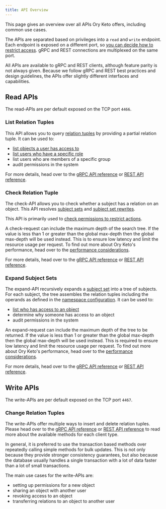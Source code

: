 ```yaml
---
title: API Overview
---
```


This page gives an overview over all APIs Ory Keto offers, including common use
cases.

The APIs are separated based on privileges into a `read` and `write` endpoint.
Each endpoint is exposed on a different port, so
[you can decide how to restrict access](../secure.md). gRPC and REST connections
are multiplexed on the same port.

All APIs are available to gRPC and REST clients, although feature parity is not
always given. Because we follow gRPC and REST best practices and design
guidelines, the APIs offer slightly different interfaces and capabilities.

## Read APIs

The read-APIs are per default exposed on the TCP port `4466`.

### List Relation Tuples

This API allows you to query [relation tuples](./relation-tuples.mdx) by
providing a partial relation tuple. It can be used to:

- [list objects a user has access to](../guides/list-api-display-objects.mdx#listing-objects)
- [list users who have a specific role](../guides/list-api-display-objects.mdx#listing-subjects)
- list users who are members of a specific group
- audit permissions in the system

For more details, head over to the
[gRPC API reference](../reference/proto-api.mdx#readservice) or
[REST API reference](../reference/rest-api.mdx#query-relation-tuples).

### Check Relation Tuple

The check-API allows you to check whether a subject has a relation on an object.
This API resolves [subject sets](./subjects.mdx#subject-sets) and
[subject set rewrites](https://github.com/ory/keto/issues/263).

This API is primarily used to
[check permissions to restrict actions](../guides/simple-access-check-guide.mdx).

A check-request can include the maximum depth of the search tree. If the value is
less than 1 or greater than the global max-depth then the global max-depth will
be used instead.
This is to ensure low latency and limit the resource usage per request.
To find out more about Ory Keto's performance, head over to the
[performance considerations](../performance.mdx).

For more details, head over to the
[gRPC API reference](../reference/proto-api.mdx#checkservice) or
[REST API reference](../reference/rest-api.mdx#check-a-relation-tuple).

### Expand Subject Sets

The expand-API recursively expands a [subject set](./subjects.mdx#subject-sets)
into a tree of subjects. For each subject, the tree assembles the relation
tuples including the operands as defined in the
[namespace configuration](./namespaces.mdx). It can be used to:

- [list who has access to an object](../guides/expand-api-display-who-has-access.mdx)
- determine why someone has access to an object
- audit permissions in the system

An expand-request can include the maximum depth of the tree to be returned. If the value is
less than 1 or greater than the global max-depth then the global max-depth will
be used instead.
This is required to ensure low latency and limit the resource usage per request.
To find out more about Ory Keto's performance, head over to the
[performance considerations](../performance.mdx).

For more details, head over to the
[gRPC API reference](../reference/proto-api.mdx#expandservice) or
[REST API reference](../reference/rest-api.mdx#getexpand).

## Write APIs

The write-APIs are per default exposed on the TCP port `4467`.

### Change Relation Tuples

The write-APIs offer multiple ways to insert and delete relation tuples. Please
head over to the [gRPC API reference](../reference/proto-api.mdx#writeservice)
or [REST API reference](../reference/rest-api.mdx#write) to read more about the
available methods for each client type.

In general, it is preferred to use the transaction based methods over repeatedly
calling simple methods for bulk updates. This is not only because they provide
stronger consistency guarantees, but also because the database usually handles a
single transaction with a lot of data faster than a lot of small transactions.

The main use cases for the write-APIs are:

- setting up permissions for a new object
- sharing an object with another user
- revoking access to an object
- transferring relations to an object to another user
